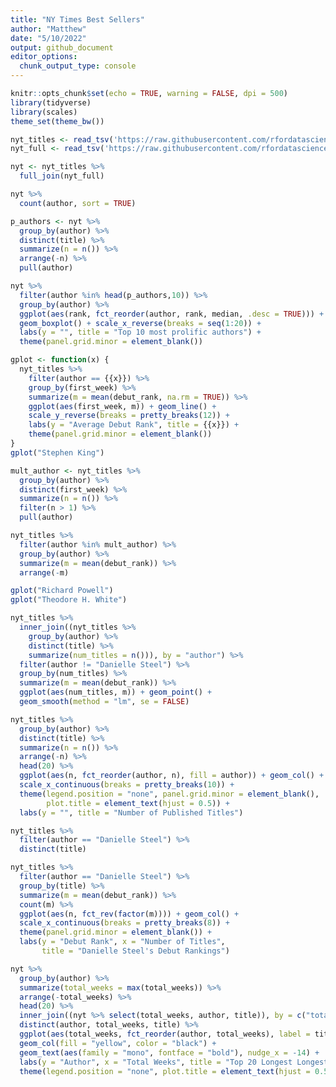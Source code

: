 ```yaml
---
title: "NY Times Best Sellers"
author: "Matthew"
date: "5/10/2022"
output: github_document
editor_options: 
  chunk_output_type: console
---
```


```r
knitr::opts_chunk$set(echo = TRUE, warning = FALSE, dpi = 500)
library(tidyverse)
library(scales)
theme_set(theme_bw())
```


```r
nyt_titles <- read_tsv('https://raw.githubusercontent.com/rfordatascience/tidytuesday/master/data/2022/2022-05-10/nyt_titles.tsv')
nyt_full <- read_tsv('https://raw.githubusercontent.com/rfordatascience/tidytuesday/master/data/2022/2022-05-10/nyt_full.tsv')

nyt <- nyt_titles %>% 
  full_join(nyt_full)
```


```r
nyt %>% 
  count(author, sort = TRUE)

p_authors <- nyt %>% 
  group_by(author) %>% 
  distinct(title) %>% 
  summarize(n = n()) %>% 
  arrange(-n) %>% 
  pull(author)

nyt %>% 
  filter(author %in% head(p_authors,10)) %>% 
  group_by(author) %>% 
  ggplot(aes(rank, fct_reorder(author, rank, median, .desc = TRUE))) +
  geom_boxplot() + scale_x_reverse(breaks = seq(1:20)) +
  labs(y = "", title = "Top 10 most prolific authors") +
  theme(panel.grid.minor = element_blank())
```


```r
gplot <- function(x) {
  nyt_titles %>% 
    filter(author == {{x}}) %>% 
    group_by(first_week) %>% 
    summarize(m = mean(debut_rank, na.rm = TRUE)) %>% 
    ggplot(aes(first_week, m)) + geom_line() +
    scale_y_reverse(breaks = pretty_breaks(12)) +
    labs(y = "Average Debut Rank", title = {{x}}) +
    theme(panel.grid.minor = element_blank())
}
gplot("Stephen King")
```


```r
mult_author <- nyt_titles %>% 
  group_by(author) %>% 
  distinct(first_week) %>% 
  summarize(n = n()) %>% 
  filter(n > 1) %>% 
  pull(author)

nyt_titles %>% 
  filter(author %in% mult_author) %>% 
  group_by(author) %>% 
  summarize(m = mean(debut_rank)) %>% 
  arrange(-m) 

gplot("Richard Powell")
gplot("Theodore H. White")
```


```r
nyt_titles %>% 
  inner_join((nyt_titles %>% 
    group_by(author) %>% 
    distinct(title) %>% 
    summarize(num_titles = n())), by = "author") %>% 
  filter(author != "Danielle Steel") %>% 
  group_by(num_titles) %>% 
  summarize(m = mean(debut_rank)) %>% 
  ggplot(aes(num_titles, m)) + geom_point() +
  geom_smooth(method = "lm", se = FALSE)
```


```r
nyt_titles %>% 
  group_by(author) %>% 
  distinct(title) %>% 
  summarize(n = n()) %>% 
  arrange(-n) %>% 
  head(20) %>% 
  ggplot(aes(n, fct_reorder(author, n), fill = author)) + geom_col() +
  scale_x_continuous(breaks = pretty_breaks(10)) +
  theme(legend.position = "none", panel.grid.minor = element_blank(),
        plot.title = element_text(hjust = 0.5)) +
  labs(y = "", title = "Number of Published Titles")

nyt_titles %>% 
  filter(author == "Danielle Steel") %>% 
  distinct(title)
```


```r
nyt_titles %>% 
  filter(author == "Danielle Steel") %>% 
  group_by(title) %>% 
  summarize(m = mean(debut_rank)) %>% 
  count(m) %>% 
  ggplot(aes(n, fct_rev(factor(m)))) + geom_col() +
  scale_x_continuous(breaks = pretty_breaks(8)) +
  theme(panel.grid.minor = element_blank()) +
  labs(y = "Debut Rank", x = "Number of Titles", 
       title = "Danielle Steel's Debut Rankings")
```



```r
nyt %>% 
  group_by(author) %>% 
  summarize(total_weeks = max(total_weeks)) %>% 
  arrange(-total_weeks) %>% 
  head(20) %>% 
  inner_join((nyt %>% select(total_weeks, author, title)), by = c("total_weeks", "author")) %>% 
  distinct(author, total_weeks, title) %>% 
  ggplot(aes(total_weeks, fct_reorder(author, total_weeks), label = title)) + 
  geom_col(fill = "yellow", color = "black") + 
  geom_text(aes(family = "mono", fontface = "bold"), nudge_x = -14) +
  labs(y = "Author", x = "Total Weeks", title = "Top 20 Longest Longest Weeks on Best Sellers") +
  theme(legend.position = "none", plot.title = element_text(hjust = 0.5))
```

